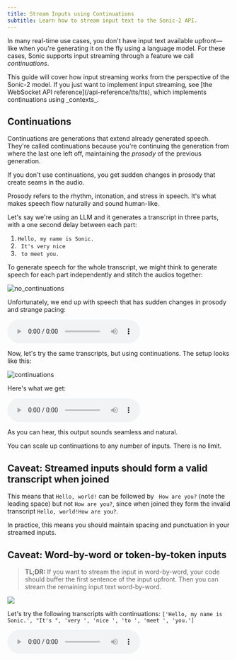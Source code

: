 ```yaml
---
title: Stream Inputs using Continuations
subtitle: Learn how to stream input text to the Sonic-2 API.
---
```


In many real-time use cases, you don't have input text available upfront—like when you're generating it on the fly using a language model. For these cases, Sonic supports input streaming through a feature we call _continuations_.

<Info>
This guide will cover how input streaming works from the perspective of the Sonic-2 model. If you just want to implement input streaming, see [the WebSocket API reference](/api-reference/tts/tts), which implements continuations using _contexts_.
</Info>

## Continuations

Continuations are generations that extend already generated speech. They're called continuations because you're continuing the generation from where the last one left off, maintaining the _prosody_ of the previous generation.

If you don't use continuations, you get sudden changes in prosody that create seams in the audio.

<Note>
Prosody refers to the rhythm, intonation, and stress in speech. It's what makes speech flow naturally and sound human-like.
</Note>

Let's say we're using an LLM and it generates a transcript in three parts, with a one second delay between each part:

1. `Hello, my name is Sonic.`
2. ` It's very nice`
3. ` to meet you.`

To generate speech for the whole transcript, we might think to generate speech for each part independently and stitch the audios together:

<Frame caption="Figure 1: Generate transcripts independently & stitch them together." background="subtle">
    <img src="/assets/images/concepts_continuations_without_continuations.png" alt="no_continuations" />
</Frame>

Unfortunately, we end up with speech that has sudden changes in prosody and strange pacing:

<audio controls src="https://cartesia-docs-public.s3.us-east-2.amazonaws.com/concepts/continuations/without_continuations.wav">
  Your browser does not support the audio element.
</audio>

Now, let's try the same transcripts, but using continuations. The setup looks like this:

<Frame caption="Figure 2: Generate transcripts using continuations." background="subtle">
    <img src="/assets/images/concepts_continuations_with_continuations.png" alt="continuations" />
</Frame>

Here's what we get:

<audio controls src="https://cartesia-docs-public.s3.us-east-2.amazonaws.com/concepts/continuations/with_continuations.wav">
  Your browser does not support the audio element.
</audio>

As you can hear, this output sounds seamless and natural.

<Check>
You can scale up continuations to any number of inputs. There is no limit.
</Check>

## Caveat: Streamed inputs should form a valid transcript when joined

This means that `Hello, world!` can be followed by ` How are you?` (note the leading space) but not `How are you?`, since when joined they form the invalid transcript `Hello, world!How are you?`.

In practice, this means you should maintain spacing and punctuation in your streamed inputs.

## Caveat: Word-by-word or token-by-token inputs

> **TL;DR:** If you want to stream the input in word-by-word, your code should buffer the first sentence of the input upfront. Then you can stream the remaining input text word-by-word.

![](/assets/images/concepts_continuations_multiple_inputs.png)

Let's try the following transcripts with continuations: `['Hello, my name is Sonic.', "It's ", 'very ', 'nice ', 'to ', 'meet ', 'you.']`

<audio controls src="https://cartesia-docs-public.s3.us-east-2.amazonaws.com/concepts/continuations/with_continuations_many_inputs.wav">
  Your browser does not support the audio element.
</audio>
